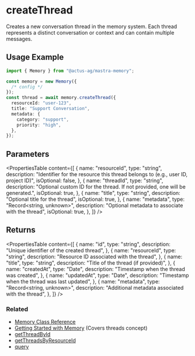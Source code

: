 # createThread

Creates a new conversation thread in the memory system. Each thread represents a distinct conversation or context and can contain multiple messages.

## Usage Example

```typescript
import { Memory } from "@actus-ag/mastra-memory";

const memory = new Memory({
  /* config */
});
const thread = await memory.createThread({
  resourceId: "user-123",
  title: "Support Conversation",
  metadata: {
    category: "support",
    priority: "high",
  },
});
```

## Parameters

<PropertiesTable
  content={[
    {
      name: "resourceId",
      type: "string",
      description:
        "Identifier for the resource this thread belongs to (e.g., user ID, project ID)",
      isOptional: false,
    },
    {
      name: "threadId",
      type: "string",
      description:
        "Optional custom ID for the thread. If not provided, one will be generated.",
      isOptional: true,
    },
    {
      name: "title",
      type: "string",
      description: "Optional title for the thread",
      isOptional: true,
    },
    {
      name: "metadata",
      type: "Record<string, unknown>",
      description: "Optional metadata to associate with the thread",
      isOptional: true,
    },
  ]}
/>

## Returns

<PropertiesTable
  content={[
    {
      name: "id",
      type: "string",
      description: "Unique identifier of the created thread",
    },
    {
      name: "resourceId",
      type: "string",
      description: "Resource ID associated with the thread",
    },
    {
      name: "title",
      type: "string",
      description: "Title of the thread (if provided)",
    },
    {
      name: "createdAt",
      type: "Date",
      description: "Timestamp when the thread was created",
    },
    {
      name: "updatedAt",
      type: "Date",
      description: "Timestamp when the thread was last updated",
    },
    {
      name: "metadata",
      type: "Record<string, unknown>",
      description: "Additional metadata associated with the thread",
    },
  ]}
/>

### Related

- [Memory Class Reference](/reference/memory/Memory.mdx)
- [Getting Started with Memory](/docs/memory/overview.mdx) (Covers threads concept)
- [getThreadById](/reference/memory/getThreadById.mdx)
- [getThreadsByResourceId](/reference/memory/getThreadsByResourceId.mdx)
- [query](/reference/memory/query.mdx)
